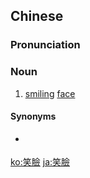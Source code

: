 ==Chinese==
{{zh-forms|s=笑脸}}

===Pronunciation===
{{zh-pron
|m=xiàoliǎn
|c=siu3 lim5
|mn=qz,xm,zz:siàu-lián
|cat=n
}}

===Noun===
{{zh-noun}}

# [[smiling]] [[face]]

====Synonyms====
* {{q|Cantonese}} {{zh-l|笑面}}

[[ko:笑臉]]
[[ja:笑臉]]